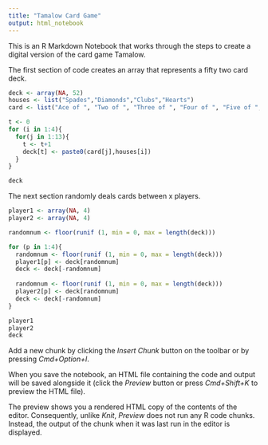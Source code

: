 ```yaml
---
title: "Tamalow Card Game"
output: html_notebook
---
```


This is an R Markdown Notebook that works through the steps to create a digital version of the card game Tamalow.  

The first section of code creates an array that represents a fifty two card deck. 

```r
deck <- array(NA, 52)
houses <- list("Spades","Diamonds","Clubs","Hearts")
card <- list("Ace of ", "Two of ", "Three of ", "Four of ", "Five of ", "Six of ", "Seven of ", "Eight of ", "Nine of ", "Ten of ", "Jack of ", "Queen of ", "King of ")

t <- 0
for (i in 1:4){
  for(j in 1:13){
    t <- t+1
    deck[t] <- paste0(card[j],houses[i])
  }
}

deck

```

The next section randomly deals cards between x players.

```r
player1 <- array(NA, 4)
player2 <- array(NA, 4)

randomnum <- floor(runif (1, min = 0, max = length(deck)))

for (p in 1:4){
  randomnum <- floor(runif (1, min = 0, max = length(deck)))
  player1[p] <- deck[randomnum]
  deck <- deck[-randomnum]
  
  randomnum <- floor(runif (1, min = 0, max = length(deck)))
  player2[p] <- deck[randomnum]
  deck <- deck[-randomnum]
}

player1
player2
deck
```


Add a new chunk by clicking the *Insert Chunk* button on the toolbar or by pressing *Cmd+Option+I*.

When you save the notebook, an HTML file containing the code and output will be saved alongside it (click the *Preview* button or press *Cmd+Shift+K* to preview the HTML file). 

The preview shows you a rendered HTML copy of the contents of the editor. Consequently, unlike *Knit*, *Preview* does not run any R code chunks. Instead, the output of the chunk when it was last run in the editor is displayed.

